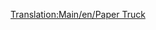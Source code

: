 [[Translation:Main/en/Paper Truck]]{{en/-}}{{Template:<!--Trains_Carriages_new-->wagony/Pl
|Picture=[[File:en/Papertruck.png]]
|Name=Wagon na papier
|NormalCost=£1,148 ($2,296)
|NormalWeight=18 / 38 t
|NormalCapacity=20 ton papieru
|MonoCost="
|MonoWeight=18 / 43 t
|MonoCapacity=25 tonnes of paper
|MagCost="
|MagWeight=18 / 45 t
|MagCapacity=27 tonnes of paper
|Description=Niezbędny do dostarczania papieru z papierni do drukarni. Dostępne tylko w klimacie subarktycznym
}}